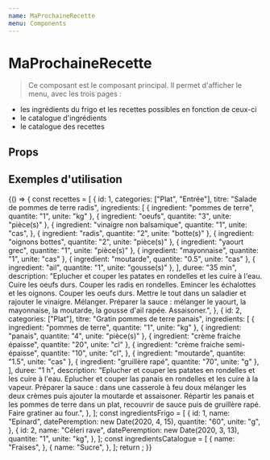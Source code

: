 ```yaml
---
name: MaProchaineRecette
menu: Components
---
```


# MaProchaineRecette


> Ce composant est le composant principal. Il permet d'afficher le menu, avec les trois pages :

- les ingrédients du frigo et les recettes possibles en fonction de ceux-ci
- le catalogue d'ingrédients
- le catalogue des recettes

## Props

<Props of={MaProchaineRecette} />

## Exemples d'utilisation

<Playground>
  {() => {
    const recettes = [
      {
        id: 1,
        categories: ["Plat", "Entrée"],
        titre: "Salade de pommes de terre radis",
        ingredients: [
          { ingredient: "pommes de terre", quantite: "1", unite: "kg" },
          { ingredient: "oeufs", quantite: "3", unite: "pièce(s)" },
          {
            ingredient: "vinaigre non balsamique",
            quantite: "1",
            unite: "cas",
          },
          { ingredient: "radis", quantite: "2", unite: "botte(s)" },
          { ingredient: "oignons bottes", quantite: "2", unite: "pièce(s)" },
          { ingredient: "yaourt grec", quantite: "1", unite: "pièce(s)" },
          { ingredient: "mayonnaise", quantite: "1", unite: "cas" },
          { ingredient: "moutarde", quantite: "0.5", unite: "cas" },
          { ingredient: "ail", quantite: "1", unite: "gousse(s)" },
        ],
        duree: "35 min",
        description:
          "Eplucher et couper les patates en rondelles et les cuire à l'eau. Cuire les oeufs durs. Couper les radis en rondelles. Emincer les échalottes et les oignons. Couper les oeufs durs. Mettre le tout dans un saladier et rajouter le vinaigre. Mélanger. Préparer la sauce :  mélanger le yaourt, la mayonnaise, la moutarde, la gousse d'ail rapée. Assaisoner.",
      },
      {
        id: 2,
        categories: ["Plat"],
        titre: "Gratin pommes de terre panais",
        ingredients: [
          { ingredient: "pommes de terre", quantite: "1", unite: "kg" },
          { ingredient: "panais", quantite: "4", unite: "pièce(s)" },
          { ingredient: "crème fraiche épaisse", quantite: "20", unite: "cl" },
          {
            ingredient: "crème fraiche semi-épaisse",
            quantite: "10",
            unite: "cl",
          },
          { ingredient: "moutarde", quantite: "1.5", unite: "cas" },
          { ingredient: "gruillère rapé", quantite: "70", unite: "g" },
        ],
        duree: "1 h",
        description:
          "Eplucher et couper les patates en rondelles et les cuire à l'eau. Eplucher et couper las panais en rondelles et les cuire à la vapeur. Préparer la sauce : dans une casserole à feu doux mélanger les deux crèmes puis ajouter la moutarde et assaisoner. Répartir les panais et les pommes de terre dans un plat, recouvrir de sauce puis de gruillère rapé. Faire gratiner au four.",
      },
    ];
    const ingredientsFrigo = [
      {
        id: 1,
        name: "Epinard",
        datePeremption: new Date(2020, 4, 15),
        quantite: "60",
        unite: "g",
      },
      {
        id: 2,
        name: "Céleri rave",
        datePeremption: new Date(2020, 3, 13),
        quantite: "1",
        unite: "kg",
      },
    ];
    const ingredientsCatalogue = [
      {
        name: "Fraises",
      },
      {
        name: "Sucre",
      },
    ];
    return <MaProchaineRecette />;
  }}
</Playground>
